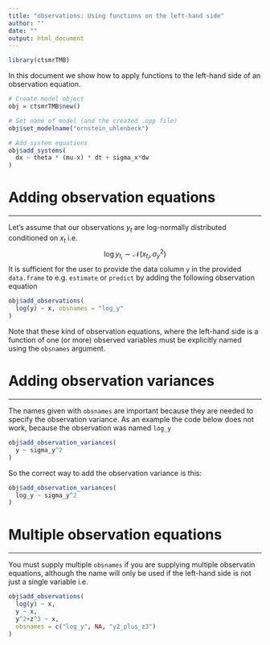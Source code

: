 ```yaml
---
title: "observations: Using functions on the left-hand side"
author: ""
date: ""
output: html_document
---
```


```r
library(ctsmrTMB)
```

In this document we show how to apply functions to the left-hand side of an observation equation.

```r
# Create model object
obj = ctsmrTMB$new()

# Set name of model (and the created .cpp file)
obj$set_modelname("ornstein_uhlenbeck")

# Add system equations
obj$add_systems(
  dx ~ theta * (mu-x) * dt + sigma_x*dw
)
```

# Adding observation equations

---

Let's assume that our observations $y_{t}$ are log-normally distributed conditioned on $x_{t}$ i.e.
$$
\log y_{t_{i}} \sim \mathcal{N}(x_{t_{i}},\sigma_{y}^{2})
$$
It is sufficient for the user to provide the data column `y` in the provided `data.frame` to e.g. `estimate` or `predict` by adding the following observation equation

```r
obj$add_observations(
  log(y) ~ x, obsnames = "log_y"
)
```

Note that these kind of observation equations, where the left-hand side is a function of one (or more) observed variables must be explicitly named using the `obsnames` argument.

# Adding observation variances

---

The names given with `obsnames` are important because they are needed to specify the observation variance. As an example the code below does not work, because the observation was named `log_y`

```r
obj$add_observation_variances(
  y ~ sigma_y^2
)
```
So the correct way to add the observation variance is this:
```r
obj$add_observation_variances(
  log_y ~ sigma_y^2
)
```

# Multiple observation equations

---

You must supply multiple `obsnames` if you are supplying multiple observatin equations, although the name will only be used if the left-hand side is not just a single variable i.e.
```r
obj$add_observations(
  log(y) ~ x,
  y ~ x,
  y^2+z^3 ~ x,
  obsnames = c("log_y", NA, "y2_plus_z3")
)
```
